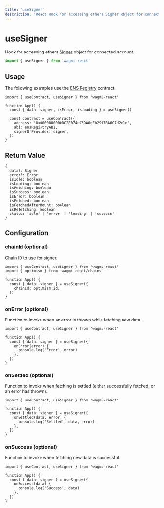 ```yaml
---
title: 'useSigner'
description: 'React Hook for accessing ethers Signer object for connected account.'
---
```


# useSigner

Hook for accessing ethers [Signer](https://docs.ethers.io/v5/api/signer) object for connected account.

```ts
import { useSigner } from 'wagmi-react'
```

## Usage

The following examples use the [ENS Registry](https://etherscan.io/address/0x00000000000C2E074eC69A0dFb2997BA6C7d2e1e#code) contract.

```tsx {4, 9}
import { useContract, useSigner } from 'wagmi-react'

function App() {
  const { data: signer, isError, isLoading } = useSigner()

  const contract = useContract({
    address: '0x00000000000C2E074eC69A0dFb2997BA6C7d2e1e',
    abi: ensRegistryABI,
    signerOrProvider: signer,
  })
}
```

## Return Value

```tsx
{
  data?: Signer
  error?: Error
  isIdle: boolean
  isLoading: boolean
  isFetching: boolean
  isSuccess: boolean
  isError: boolean
  isFetched: boolean
  isFetchedAfterMount: boolean
  isRefetching: boolean
  status: 'idle' | 'error' | 'loading' | 'success'
}
```

## Configuration

### chainId (optional)

Chain ID to use for signer.

```tsx {5-7}
import { useContract, useSigner } from 'wagmi-react'
import { optimism } from 'wagmi-react/chains'

function App() {
  const { data: signer } = useSigner({
    chainId: optimism.id,
  })
}
```

### onError (optional)

Function to invoke when an error is thrown while fetching new data.

```tsx {5-7}
import { useContract, useSigner } from 'wagmi-react'

function App() {
  const { data: signer } = useSigner({
    onError(error) {
      console.log('Error', error)
    },
  })
}
```

### onSettled (optional)

Function to invoke when fetching is settled (either successfully fetched, or an error has thrown).

```tsx {5-7}
import { useContract, useSigner } from 'wagmi-react'

function App() {
  const { data: signer } = useSigner({
    onSettled(data, error) {
      console.log('Settled', data, error)
    },
  })
}
```

### onSuccess (optional)

Function to invoke when fetching new data is successful.

```tsx {5-7}
import { useContract, useSigner } from 'wagmi-react'

function App() {
  const { data: signer } = useSigner({
    onSuccess(data) {
      console.log('Success', data)
    },
  })
}
```

